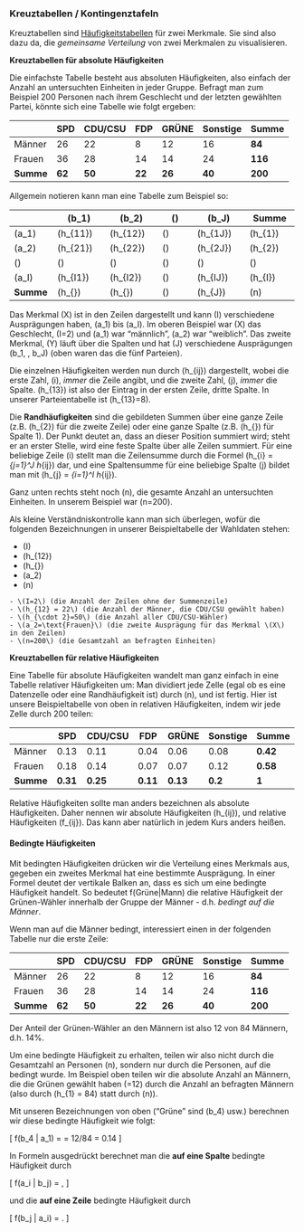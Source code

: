 ### Kreuztabellen / Kontingenztafeln {#sec-kreuztabellen}

Kreuztabellen sind [Häufigkeitstabellen](#sec-haeufigkeitstabellen) für zwei Merkmale. Sie sind also dazu da, die *gemeinsame Verteilung* von zwei Merkmalen zu visualisieren.

**Kreuztabellen für absolute Häufigkeiten**

Die einfachste Tabelle besteht aus absoluten Häufigkeiten, also einfach der Anzahl an untersuchten Einheiten in jeder Gruppe. Befragt man zum Beispiel 200 Personen nach ihrem Geschlecht und der letzten gewählten Partei, könnte sich eine Tabelle wie folgt ergeben:

|            | SPD    | CDU/CSU | FDP    | GRÜNE  | Sonstige | Summe   |
| ---------- | ------ | ------- | ------ | ------ | -------- | ------- |
| Männer     | 26     | 22      | 8      | 12     | 16       | **84**  |
| Frauen     | 36     | 28      | 14     | 14     | 24       | **116** |
| **Summe**  | **62** | **50**  | **22** | **26** | **40**   | **200** |

Allgemein notieren kann man eine Tabelle zum Beispiel so:

|            | \(b_1\)         | \(b_2\)         | \(\dots\)  | \(b_J\)         | Summe          |
| ---------- | --------------- | --------------- | ---------- | --------------- | -------------- |
| \(a_1\)    | \(h_{11}\)      | \(h_{12}\)      | \(\dots\)  | \(h_{1J}\)      | \(h_{1\cdot}\) |
| \(a_2\)    | \(h_{21}\)      | \(h_{22}\)      | \(\dots\)  | \(h_{2J}\)      | \(h_{2\cdot}\) |
| \(\vdots\) | \(\vdots\)      | \(\vdots\)      | \(\ddots\) | \(\vdots\)      | \(\vdots\)     |
| \(a_I\)    | \(h_{I1}\)      | \(h_{I2}\)      | \(\dots\)  | \(h_{IJ}\)      | \(h_{I\cdot}\) |
| **Summe**	 | \(h_{\cdot 1}\) | \(h_{\cdot 2}\) | \(\dots\)  | \(h_{\cdot J}\) | \(n\)          |

Das Merkmal \(X\) ist in den Zeilen dargestellt und kann \(I\) verschiedene Ausprägungen haben, \(a_1\) bis \(a_I\). Im oberen Beispiel war \(X\) das Geschlecht, \(I=2\) und \(a_1\) war "männlich", \(a_2\) war "weiblich". Das zweite Merkmal, \(Y\) läuft über die Spalten und hat \(J\) verschiedene Ausprägungen \(b_1, \ldots, b_J\) (oben waren das die fünf Parteien).

Die einzelnen Häufigkeiten werden nun durch \(h_{ij}\) dargestellt, wobei die erste Zahl, \(i\), *immer* die Zeile angibt, und die zweite Zahl, \(j\), *immer* die Spalte. \(h_{13}\) ist also der Eintrag in der ersten Zeile, dritte Spalte. In unserer Parteientabelle ist \(h_{13}=8\).

Die **Randhäufigkeiten** sind die gebildeten Summen über eine ganze Zeile (z.B. \(h_{2\cdot}\) für die zweite Zeile) oder eine ganze Spalte (z.B. \(h_{\cdot 1}\) für Spalte 1). Der Punkt deutet an, dass an dieser Position summiert wird; steht er an erster Stelle, wird eine feste Spalte über alle Zeilen summiert. Für eine beliebige Zeile \(i\) stellt man die Zeilensumme durch die Formel \(h_{i\cdot} = \sum_{j=1}^J h_{ij}\) dar, und eine Spaltensumme für eine beliebige Spalte \(j\) bildet man mit \(h_{\cdot j} = \sum_{i=1}^I h_{ij}\).

Ganz unten rechts steht noch \(n\), die gesamte Anzahl an untersuchten Einheiten. In unserem Beispiel war \(n=200\).

Als kleine Verständniskontrolle kann man sich überlegen, wofür die folgenden Bezeichnungen in unserer Beispieltabelle der Wahldaten stehen:

- \(I\)
- \(h_{12}\)
- \(h_{\cdot 2}\)
- \(a_2\)
- \(n\)

```solution

- \(I=2\) (die Anzahl der Zeilen ohne der Summenzeile)
- \(h_{12} = 22\) (die Anzahl der Männer, die CDU/CSU gewählt haben)
- \(h_{\cdot 2}=50\) (die Anzahl aller CDU/CSU-Wähler)
- \(a_2=\text{Frauen}\) (die zweite Ausprägung für das Merkmal \(X\) in den Zeilen)
- \(n=200\) (die Gesamtzahl an befragten Einheiten)

```

**Kreuztabellen für relative Häufigkeiten**

Eine Tabelle für absolute Häufigkeiten wandelt man ganz einfach in eine Tabelle relativer Häufigkeiten um: Man dividiert jede Zelle (egal ob es eine Datenzelle oder eine Randhäufigkeit ist) durch \(n\), und ist fertig. Hier ist unsere Beispieltabelle von oben in relativen Häufigkeiten, indem wir jede Zelle durch 200 teilen:

|            | SPD      | CDU/CSU   | FDP      | GRÜNE    | Sonstige  | Summe    |
| ---------- | -------- | --------- | -------- | -------- | --------- | -------- |
| Männer     | 0.13     | 0.11      | 0.04     | 0.06     | 0.08      | **0.42** |
| Frauen     | 0.18     | 0.14      | 0.07     | 0.07     | 0.12      | **0.58** |
| **Summe**  | **0.31** | **0.25**  | **0.11** | **0.13** | **0.2**   | **1**    |

Relative Häufigkeiten sollte man anders bezeichnen als absolute Häufigkeiten. Daher nennen wir absolute Häufigkeiten \(h_{ij}\), und relative Häufigkeiten \(f_{ij}\). Das kann aber natürlich in jedem Kurs anders heißen.

#### Bedingte Häufigkeiten

Mit bedingten Häufigkeiten drücken wir die Verteilung eines Merkmals aus, gegeben ein zweites Merkmal hat eine bestimmte Ausprägung. In einer Formel deutet der vertikale Balken an, dass es sich um eine bedingte Häufigkeit handelt. So bedeutet f(Grüne|Mann) die relative Häufigkeit der Grünen-Wähler innerhalb der Gruppe der Männer - d.h. *bedingt auf die Männer*.

Wenn man auf die Männer bedingt, interessiert einen in der folgenden Tabelle nur die erste Zeile:


|            | SPD    | CDU/CSU | FDP    | GRÜNE  | Sonstige | Summe   |
| ---------- | ------ | ------- | ------ | ------ | -------- | ------- |
| Männer     | 26     | 22      | 8      | 12     | 16       | **84**  |
| Frauen     | 36     | 28      | 14     | 14     | 24       | **116** |
| **Summe**  | **62** | **50**  | **22** | **26** | **40**   | **200** |

Der Anteil der Grünen-Wähler an den Männern ist also 12 von 84 Männern, d.h. 14%.

Um eine bedingte Häufigkeit zu erhalten, teilen wir also nicht durch die Gesamtzahl an Personen \(n\), sondern nur durch die Personen, auf die bedingt wurde. Im Beispiel oben teilen wir die absolute Anzahl an Männern, die die Grünen gewählt haben (=12) durch die Anzahl an befragten Männern (also durch \(h_{1\cdot} = 84\) statt durch \(n\)).

Mit unseren Bezeichnungen von oben ("Grüne" sind \(b_4\) usw.) berechnen wir diese bedingte Häufigkeit wie folgt:

\[ f(b_4 | a_1) = \frac{h_{14}}{h_{1\cdot}} = 12/84 = 0.14 \]

In Formeln ausgedrückt berechnet man die **auf eine Spalte** bedingte Häufigkeit durch

\[ f(a_i | b_j) = \frac{h_{ij}}{h_{\cdot j}}, \]

und die **auf eine Zeile** bedingte Häufigkeit durch

\[ f(b_j | a_i) = \frac{h_{ij}}{h_{i \cdot}}. \]